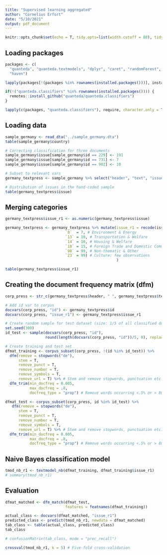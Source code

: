```yaml
---
title: "Supervised learning aggregated"
author: "Cornelius Erfort"
date: "5/10/2021"
output: pdf_document
---
```


```r
knitr::opts_chunk$set(echo = T, tidy.opts=list(width.cutoff = 80), tidy = T)

```

## Loading packages

```r
packages <- c(
  "quanteda", "quanteda.textmodels", "dplyr", "caret", "randomForest", "tm", "beepr", "rmarkdown", "e1071", "penalized", "plyr", "readr", "repr", "ggplot2", "rsample", "remotes", "stringr", "formatR",
  "haven")

lapply(packages[!(packages %in% rownames(installed.packages()))], install.packages)

if(!("quanteda.classifiers" %in% rownames(installed.packages()))) {
  remotes::install_github("quanteda/quanteda.classifiers")
} 

lapply(c(packages, "quanteda.classifiers"), require, character.only = T)

```

## Loading data

```r
sample_germany <- read_dta("../sample_germany.dta")
table(sample_germany$country)

# Correcting classification for three documents
sample_germany$issue[sample_germany$id == 229] <- 191
sample_germany$issue[sample_germany$id == 731] <- 7
sample_germany$issue[sample_germany$id == 902] <- 10

# Subset to relevant vars
germany_textpress <- sample_germany %>% select("header", "text", "issue", "position", "id")

# Distribution of issues in the hand-coded sample
table(germany_textpress$issue)

```

## Merging categories

```r
germany_textpress$issue_r1 <- as.numeric(germany_textpress$issue)

germany_textpress <- germany_textpress %>% mutate(issue_r1 = recode(issue_r1,
                           `8`  = 7, # Environment & Energy
                           `13` = 10, # Transportation & Welfare
                           `14` = 10, # Housing & Welfare
                           `18` = 15, # Foreign Trade and Domestic Commerce
                           `98` = 99, # Non-thematic & Other
                           `23` = 99) # Culture: few observations
                                                  )

table(germany_textpress$issue_r1)

```

## Creating the document frequency matrix (dfm)

```r
corp_press <- str_c(germany_textpress$header, " ", germany_textpress$text) %>% corpus()

# Add id var to corpus
docvars(corp_press, "id") <- germany_textpress$id
docvars(corp_press, "issue_r1") <- germany_textpress$issue_r1

# Create random sample for test dataset (size: 1/5 of all classified documents)
set.seed(300)
id_test <- sample(docvars(corp_press, "id"), 
                  round(length(docvars(corp_press, "id"))/5, 0), replace = FALSE)

# Create training and test set 
dfmat_training <- corpus_subset(corp_press, !(id %in% id_test)) %>%
  dfm(remove = stopwords("de"), 
      stem = T, 
      remove_punct = T, 
      remove_number = T, 
      remove_symbols = T, 
      remove_url = T) %>% # Stem and remove stopwords, punctuation etc.
  dfm_trim(min_docfreq = 0.005, 
           max_docfreq = .8, 
           docfreq_type = "prop") # Remove words occurring <.5% or > 80% of docs

dfmat_test <- corpus_subset(corp_press, id %in% id_test) %>% 
   dfm(remove = stopwords("de"), 
      stem = T, 
      remove_punct = T, 
      remove_number = T, 
      remove_symbols = T, 
      remove_url = T) %>% # Stem and remove stopwords, punctuation etc.
  dfm_trim(min_docfreq = 0.005, 
           max_docfreq = .8, 
           docfreq_type = "prop") # Remove words occurring <.5% or > 80% of docs


```


## Naive Bayes classification model
```r

tmod_nb_r1 <- textmodel_nb(dfmat_training, dfmat_training$issue_r1)
# summary(tmod_nb_r1)


```


## Evaluation
```r

dfmat_matched <- dfm_match(dfmat_test, 
                           features = featnames(dfmat_training))

actual_class <- docvars(dfmat_matched, "issue_r1")
predicted_class <- predict(tmod_nb_r1, newdata = dfmat_matched)
tab_class <- table(actual_class, predicted_class)
tab_class

# confusionMatrix(tab_class, mode = "prec_recall")

crossval(tmod_nb_r1, k = 5) # Five-fold cross-validation


```




